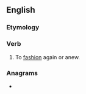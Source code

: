 ==English==

===Etymology===
{{prefix|re|fashion|lang=en}}

===Verb===
{{en-verb|refashion}}

# To [[fashion]] again or anew.

===Anagrams===
* {{anagrams|en|fashioner}}